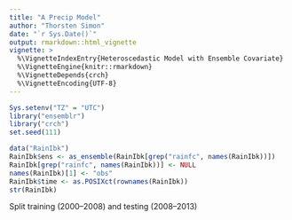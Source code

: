 ```yaml
---
title: "A Precip Model"
author: "Thorsten Simon"
date: "`r Sys.Date()`"
output: rmarkdown::html_vignette
vignette: >
  %\VignetteIndexEntry{Heteroscedastic Model with Ensemble Covariate}
  %\VignetteEngine{knitr::rmarkdown}
  %\VignetteDepends{crch}
  %\VignetteEncoding{UTF-8}
---
```


```r
Sys.setenv("TZ" = "UTC")
library("ensemblr")
library("crch")
set.seed(111)
```

```r
data("RainIbk")
RainIbk$ens <- as_ensemble(RainIbk[grep("rainfc", names(RainIbk))])
RainIbk[grep("rainfc", names(RainIbk))] <- NULL
names(RainIbk)[1] <- "obs"
RainIbk$time <- as.POSIXct(rownames(RainIbk))
str(RainIbk)
```

Split training (2000--2008) and testing (2008--2013)



